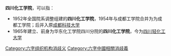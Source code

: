 '''四川化工学院'''，可以指：
* 1952年全国院系调整组建的'''四川化工学院'''，1954年与成都工学院合并为为成都工学院；后并入原[[成都科技大学|成都科技大学]]
* 1965年建立、前身为华东化工学院四川分院的'''四川化工学院'''，今为[[四川轻化工大学|四川轻化工大学]]

{{disambig}}

[[Category:六字组织机构消歧义|Category:六字组织机构消歧义]]
[[Category:六字中國相關消歧義|Category:六字中國相關消歧義]]